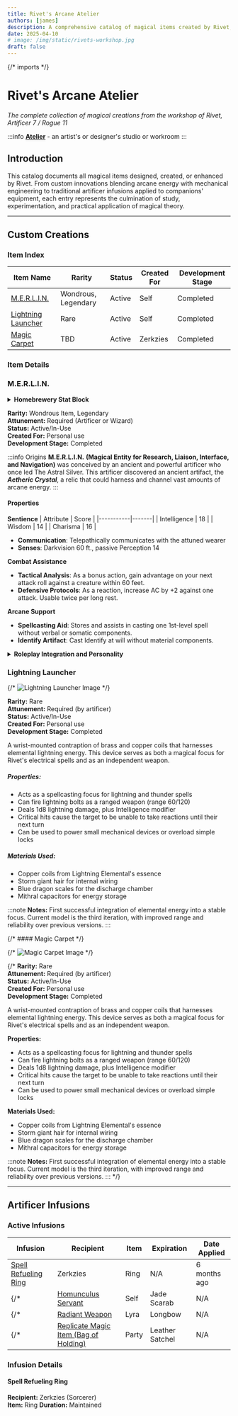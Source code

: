 ```yaml
---
title: Rivet's Arcane Atelier
authors: [james]
description: A comprehensive catalog of magical items created by Rivet, featuring custom innovations and artificer infusions.
date: 2025-04-10
# image: /img/static/rivets-workshop.jpg
draft: false
---
```


{/* imports */}


# Rivet's Arcane Atelier

*The complete collection of magical creations from the workshop of Rivet, Artificer 7 / Rogue 11*

:::info
**[Atelier](https://www.merriam-webster.com/dictionary/atelier)** - an artist's or designer's studio or workroom
:::

## Introduction

This catalog documents all magical items designed, created, or enhanced by Rivet. From custom innovations blending arcane energy with mechanical engineering to traditional artificer infusions applied to companions' equipment, each entry represents the culmination of study, experimentation, and practical application of magical theory.
<ResponsiveImage 
  src={RivetAtelier}
  alt="RivetAtelier"
/>


---

## Custom Creations

### Item Index

| Item Name | Rarity | Status | Created For | Development Stage |
|-----------|--------|--------|------------|------------------|
| [M.E.R.L.I.N.](#merlin) | Wondrous, Legendary | Active | Self | Completed |
| [Lightning Launcher](#lightning-launcher) | Rare | Active | Self | Completed |
| [Magic Carpet](#magic-carpet) | TBD | Active | Zerkzies | Completed |


### Item Details

### M.E.R.L.I.N.

<ResponsiveImage 
  src={MerlinImage}
  alt="MERLIN_Cubeoid" 
  width="400px" 
/>

<details>
  <summary><strong>Homebrewery Stat Block</strong></summary>
  
  For a printable stat block and complete game mechanics for MERLIN, view the 
  [Homebrewery document](https://homebrewery.naturalcrit.com/share/ZFznmMd6W6Xj).
</details>

**Rarity:** Wondrous Item, Legendary  
**Attunement:** Required (Artificer or Wizard)  
**Status:** Active/In-Use  
**Created For:** Personal use  
**Development Stage:** Completed  

:::info Origins
**M.E.R.L.I.N.** **(Magical Entity for Research, Liaison, Interface, and Navigation)** was conceived by an ancient and powerful artificer who once led The Astral Silver. This artificer discovered an ancient artifact, the ***Aetheric Crystal***, a relic that could harness and channel vast amounts of arcane energy.
:::

#### Properties

**Sentience**
| Attribute | Score |
|-----------|-------|
| Intelligence | 18 |
| Wisdom | 14 |
| Charisma | 16 |
- **Communication**: Telepathically communicates with the attuned wearer
- **Senses**: Darkvision 60 ft., passive Perception 14

**Combat Assistance**
- **Tactical Analysis**: As a bonus action, gain advantage on your next attack roll against a creature within 60 feet.
- **Defensive Protocols**: As a reaction, increase AC by +2 against one attack. Usable twice per long rest.

**Arcane Support**
- **Spellcasting Aid**: Stores and assists in casting one 1st-level spell without verbal or somatic components.
- **Identify Artifact**: Cast Identify at will without material components.

<details>
  <summary><strong>Roleplay Integration and Personality</strong></summary>

  * MERLIN is logical, analytical, and somewhat aloof. It possesses a dry wit and often provides commentary on situations, offering advice and tactical suggestions.
  
  * MERLIN views its user as a valuable partner and has a vested interest in their survival and success.
</details>

### Lightning Launcher

{/* ![Lightning Launcher Image](/static/lightning-launcher.png) */}

**Rarity:** Rare  
**Attunement:** Required (by artificer)  
**Status:** Active/In-Use  
**Created For:** Personal use  
**Development Stage:** Completed

A wrist-mounted contraption of brass and copper coils that harnesses elemental lightning energy. This device serves as both a magical focus for Rivet's electrical spells and as an independent weapon.

##### Properties:
- Acts as a spellcasting focus for lightning and thunder spells
- Can fire lightning bolts as a ranged weapon (range 60/120)
- Deals 1d8 lightning damage, plus Intelligence modifier
- Critical hits cause the target to be unable to take reactions until their next turn
- Can be used to power small mechanical devices or overload simple locks

##### Materials Used:
- Copper coils from Lightning Elemental's essence
- Storm giant hair for internal wiring
- Blue dragon scales for the discharge chamber
- Mithral capacitors for energy storage

:::note
**Notes:** First successful integration of elemental energy into a stable focus. Current model is the third iteration, with improved range and reliability over previous versions.
:::

{/* #### Magic Carpet */}

{/* ![Magic Carpet Image](/static/magic-carpet.png) */}

{/* **Rarity:** Rare  
**Attunement:** Required (by artificer)  
**Status:** Active/In-Use  
**Created For:** Personal use  
**Development Stage:** Completed

A wrist-mounted contraption of brass and copper coils that harnesses elemental lightning energy. This device serves as both a magical focus for Rivet's electrical spells and as an independent weapon.

**Properties:**
- Acts as a spellcasting focus for lightning and thunder spells
- Can fire lightning bolts as a ranged weapon (range 60/120)
- Deals 1d8 lightning damage, plus Intelligence modifier
- Critical hits cause the target to be unable to take reactions until their next turn
- Can be used to power small mechanical devices or overload simple locks

**Materials Used:**
- Copper coils from Lightning Elemental's essence
- Storm giant hair for internal wiring
- Blue dragon scales for the discharge chamber
- Mithral capacitors for energy storage

:::note
**Notes:** First successful integration of elemental energy into a stable focus. Current model is the third iteration, with improved range and reliability over previous versions.
::: */}

---

## Artificer Infusions

### Active Infusions

| Infusion | Recipient | Item | Expiration | Date Applied |
|----------|-----------|------|------------|--------------|
| [Spell Refueling Ring](#spell-refueling-ring) | Zerkzies | Ring | N/A | 6 months ago |
{/* | [Homunculus Servant](#homunculus-servant) | Self | Jade Scarab | N/A | 2 months ago | */}
{/* | [Radiant Weapon](#radiant-weapon) | Lyra | Longbow | N/A | 1 month ago | */}
{/* | [Replicate Magic Item (Bag of Holding)](#replicate-magic-item) | Party | Leather Satchel | N/A | 3 months ago | */}

### Infusion Details

#### Spell Refueling Ring

**Recipient:** Zerkzies (Sorcerer)  
**Item:** Ring
**Duration:** Maintained
